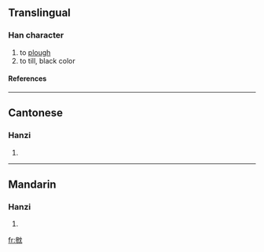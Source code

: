==Translingual==
===Han character===
{{Han char|rn=14|rad=冖|as=13|sn=15|four=|canj=戈竹中月山 (IHLBU)}}
# to [[plough]]
# to till, black color
====References====
{{Han ref|kx=0131.080|hdz=10389.160|uh=34C4|ud=13508}}

----
==Cantonese==
===Hanzi===
{{yue-hanzi|jyut=|y=jaam3, saam2}}
# {{defn|Cantonese}}

----
==Mandarin==
===Hanzi===
{{cmn-hanzi|pin=[[zhèn]] ([[zhen4]])|wg=chen<sup>4</sup>}}
# {{defn|Mandarin}}

[[fr:㓄]]